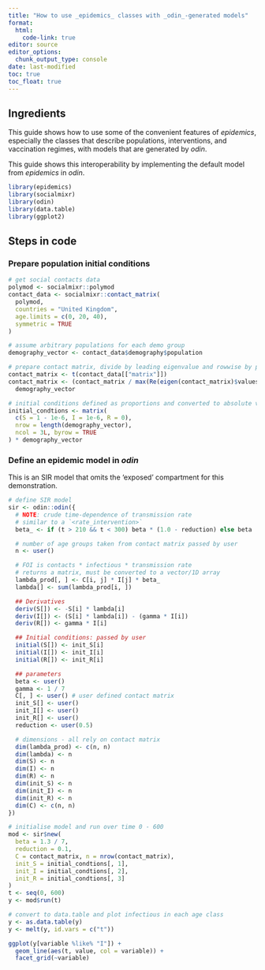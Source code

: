 ```yaml
---
title: "How to use _epidemics_ classes with _odin_-generated models"
format: 
  html:
    code-link: true
editor: source
editor_options: 
  chunk_output_type: console
date: last-modified
toc: true
toc_float: true
---
```


## Ingredients

This guide shows how to use some of the convenient features of _epidemics_, especially the classes that describe populations, interventions, and vaccination regimes, with models that are generated by _odin_.

This guide shows this interoperability by implementing the default model from _epidemics_ in _odin_.

```r
library(epidemics)
library(socialmixr)
library(odin)
library(data.table)
library(ggplot2)
```

## Steps in code

### Prepare population initial conditions


```r
# get social contacts data
polymod <- socialmixr::polymod
contact_data <- socialmixr::contact_matrix(
  polymod,
  countries = "United Kingdom",
  age.limits = c(0, 20, 40),
  symmetric = TRUE
)

# assume arbitrary populations for each demo group
demography_vector <- contact_data$demography$population

# prepare contact matrix, divide by leading eigenvalue and rowwise by popsize
contact_matrix <- t(contact_data[["matrix"]])
contact_matrix <- (contact_matrix / max(Re(eigen(contact_matrix)$values))) /
  demography_vector

# initial conditions defined as proportions and converted to absolute values
initial_condtions <- matrix(
  c(S = 1 - 1e-6, I = 1e-6, R = 0),
  nrow = length(demography_vector),
  ncol = 3L, byrow = TRUE
) * demography_vector
```

### Define an epidemic model in _odin_

This is an SIR model that omits the 'exposed' compartment for this demonstration.

```r
# define SIR model
sir <- odin::odin({
  # NOTE: crude time-dependence of transmission rate
  # similar to a `<rate_intervention>`
  beta_ <- if (t > 210 && t < 300) beta * (1.0 - reduction) else beta

  # number of age groups taken from contact matrix passed by user
  n <- user()

  # FOI is contacts * infectious * transmission rate
  # returns a matrix, must be converted to a vector/1D array
  lambda_prod[, ] <- C[i, j] * I[j] * beta_
  lambda[] <- sum(lambda_prod[i, ])

  ## Derivatives
  deriv(S[]) <- -S[i] * lambda[i]
  deriv(I[]) <- (S[i] * lambda[i]) - (gamma * I[i])
  deriv(R[]) <- gamma * I[i]

  ## Initial conditions: passed by user
  initial(S[]) <- init_S[i]
  initial(I[]) <- init_I[i]
  initial(R[]) <- init_R[i]

  ## parameters
  beta <- user()
  gamma <- 1 / 7
  C[, ] <- user() # user defined contact matrix
  init_S[] <- user()
  init_I[] <- user()
  init_R[] <- user()
  reduction <- user(0.5)

  # dimensions - all rely on contact matrix
  dim(lambda_prod) <- c(n, n)
  dim(lambda) <- n
  dim(S) <- n
  dim(I) <- n
  dim(R) <- n
  dim(init_S) <- n
  dim(init_I) <- n
  dim(init_R) <- n
  dim(C) <- c(n, n)
})
```

```r
# initialise model and run over time 0 - 600
mod <- sir$new(
  beta = 1.3 / 7,
  reduction = 0.1,
  C = contact_matrix, n = nrow(contact_matrix),
  init_S = initial_condtions[, 1],
  init_I = initial_condtions[, 2],
  init_R = initial_condtions[, 3]
)
t <- seq(0, 600)
y <- mod$run(t)

# convert to data.table and plot infectious in each age class
y <- as.data.table(y)
y <- melt(y, id.vars = c("t"))

ggplot(y[variable %like% "I"]) +
  geom_line(aes(t, value, col = variable)) +
  facet_grid(~variable)
```
